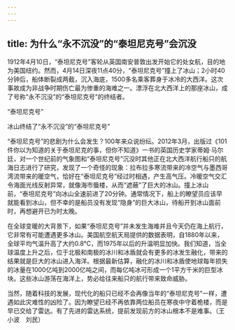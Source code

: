 ```yaml
---
---
---
```

title: 为什么“永不沉没”的“泰坦尼克号”会沉没
---




1912年4月10日，“泰坦尼克号”客轮从英国南安普敦出发开始它的处女航，目的地为美国纽约。然而，4月14日深夜11点40分，“泰坦尼克号”撞上了冰山；2小时40分钟后，船体断裂成两截，沉入海底，1500多名乘客葬身于冰冷的大西洋。这次事故成为非战争时期伤亡最为惨重的海难之一。漂浮在北大西洋上的那座冰山，成了号称“永不沉没”的“泰坦尼克号”的终结者。

“泰坦尼克号”



冰山终结了“永不沉没”的“泰坦尼克号”



“泰坦尼克号”的悲剧为什么会发生？100年来众说纷纭。2012年3月，出版过《101件你以为知道的关于泰坦尼克的事，但你不知道》一书的英国历史学家蒂姆·马尔廷，对一个世纪前的气象图和“泰坦尼克号”沉没时其他正在北大西洋航行船只的航海日志进行了研究，发现了一个奇怪的现象：拉布拉多寒流带来的冷空气与墨西哥湾流带来的暖空气，恰好在“泰坦尼克号”经过时相遇，产生高气压。冷暖空气交汇令海面光线反射异常，就像海市蜃楼，从而“遮蔽”了巨大的冰山。撞上冰山前，“泰坦尼克号”向冰山全速前进了20分钟。通常情况下，船上的瞭望员应该早就能看到冰山，但不幸的是船员没有发现“隐身”的巨大冰山，待船开到冰山面前时，再想避开已为时太晚。

在全球变暖的大背景下，如果“泰坦尼克号”并未发生海难并且今天仍在海上航行，它非常有可能遭遇更多冰山。美国航空航天局提供的数据表明，自1880年以来，全球平均气温升高了大约0.8℃，而1975年以后的升温明显加快。我们知道，当全球温度上升之后，位于北极和南极的冰川和冰盾就会有更多的冰发生融化，带来的结果就是巨大的冰山进入海洋。根据最新估算，融化的冰川和冰盾使地球每年损失的冰量在1000亿吨到2000亿吨之间，而每亿吨冰可形成一个1平方千米的巨型冰块。这些冰山游荡在海洋上，势必给往来船只的航行带来致命威胁。

当然，随着科技的发展，现代化的船只已经不会再像当年的“泰坦尼克号”一样，遭遇如此灾难性的凶险了。因为瞭望已经不再依靠两位船员在寒夜中守着桅楼，而是早已交给了雷达。有了先进的雷达系统，提前发现前方的冰山根本不是难事。（王小波　刘民）
